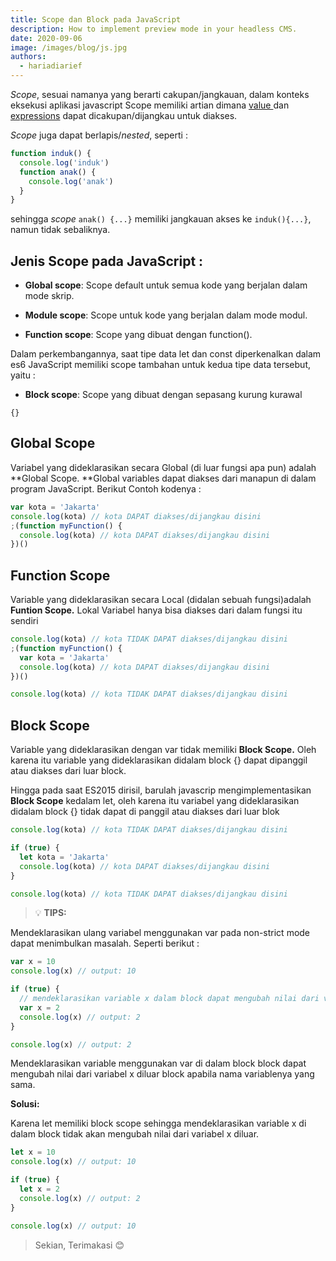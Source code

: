 ```yaml
---
title: Scope dan Block pada JavaScript
description: How to implement preview mode in your headless CMS.
date: 2020-09-06
image: /images/blog/js.jpg
authors:
  - hariadiarief
---
```


_Scope_, sesuai namanya yang berarti cakupan/jangkauan, dalam konteks eksekusi aplikasi javascript Scope memiliki artian dimana [value ](https://developer.mozilla.org/en-US/docs/Glossary/Value)dan [expressions](https://developer.mozilla.org/en-US/docs/Web/JavaScript/Guide/Expressions_and_Operators) dapat dicakupan/dijangkau untuk diakses.

_Scope_ juga dapat berlapis/_nested_, seperti :

```js
function induk() {
  console.log('induk')
  function anak() {
    console.log('anak')
  }
}
```

sehingga _scope_ `anak() {...}` memiliki jangkauan akses ke `induk(){...}`, namun tidak sebaliknya.

## **Jenis Scope pada JavaScript :**

- **Global scope**: Scope default untuk semua kode yang berjalan dalam mode skrip.

- **Module scope**: Scope untuk kode yang berjalan dalam mode modul.

- **Function scope**: Scope yang dibuat dengan function().

Dalam perkembangannya, saat tipe data let dan const diperkenalkan dalam es6 JavaScript memiliki scope tambahan untuk kedua tipe data tersebut, yaitu :

- **Block scope**: Scope yang dibuat dengan sepasang kurung kurawal

```
{}
```

## Global Scope

Variabel yang dideklarasikan secara Global (di luar fungsi apa pun) adalah **Global Scope. **Global variables dapat diakses dari manapun di dalam program JavaScript. Berikut Contoh kodenya :

```js
var kota = 'Jakarta'
console.log(kota) // kota DAPAT diakses/dijangkau disini
;(function myFunction() {
  console.log(kota) // kota DAPAT diakses/dijangkau disini
})()
```

## Function Scope

Variable yang dideklarasikan secara Local (didalan sebuah fungsi)adalah **Funtion Scope.** Lokal Variabel hanya bisa diakses dari dalam fungsi itu sendiri

```ts
console.log(kota) // kota TIDAK DAPAT diakses/dijangkau disini
;(function myFunction() {
  var kota = 'Jakarta'
  console.log(kota) // kota DAPAT diakses/dijangkau disini
})()

console.log(kota) // kota TIDAK DAPAT diakses/dijangkau disini
```

## Block Scope

Variable yang dideklarasikan dengan var tidak memiliki **Block Scope.** Oleh karena itu variable yang dideklarasikan didalam block {} dapat dipanggil atau diakses dari luar block.

Hingga pada saat ES2015 dirisil, barulah javascrip mengimplementasikan **Block Scope** kedalam let, oleh karena itu variabel yang dideklarasikan didalam block {} tidak dapat di panggil atau diakses dari luar blok

```js
console.log(kota) // kota TIDAK DAPAT diakses/dijangkau disini

if (true) {
  let kota = 'Jakarta'
  console.log(kota) // kota DAPAT diakses/dijangkau disini
}

console.log(kota) // kota TIDAK DAPAT diakses/dijangkau disini
```

> 💡 **TIPS:**

Mendeklarasikan ulang variabel menggunakan var pada non-strict mode dapat menimbulkan masalah. Seperti berikut :

```js
var x = 10
console.log(x) // output: 10

if (true) {
  // mendeklarasikan variable x dalam block dapat mengubah nilai dari variabel x diluar block
  var x = 2
  console.log(x) // output: 2
}

console.log(x) // output: 2
```

Mendeklarasikan variable menggunakan var di dalam block block dapat mengubah nilai dari variabel x diluar block apabila nama variablenya yang sama.

**Solusi:**

Karena let memiliki block scope sehingga mendeklarasikan variable x di dalam block tidak akan mengubah nilai dari variabel x diluar.

```ts
let x = 10
console.log(x) // output: 10

if (true) {
  let x = 2
  console.log(x) // output: 2
}

console.log(x) // output: 10
```

> Sekian, Terimakasi 😊
